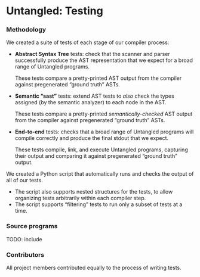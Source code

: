 # Untangled: Testing

### Methodology

We created a suite of tests of each stage of our compiler process:
- **Abstract Syntax Tree** tests: check that the scanner and parser successfully produce the AST
  representation that we expect for a broad range of Untangled programs.

  These tests compare a pretty-printed AST output from the compiler against pregenerated “ground
  truth” ASTs.

- **Semantic “sast”** tests: extend AST tests to *also* check the types assigned (by the semantic
  analyzer) to each node in the AST.

  These tests compare a pretty-printed *semantically-checked* AST output from the compiler against
  pregenerated “ground truth” ASTs.

- **End-to-end** tests: checks that a broad range of Untangled programs will compile correctly and
  produce the final stdout that we expect.

  These tests compile, link, and execute Untangled programs, capturing their output and comparing
  it against pregenerated “ground truth” output.

We created a Python script that automatically runs and checks the output of all of our tests.
- The script also supports nested structures for the tests, to allow organizing tests arbitrarily
  within each compiler step.
- The script supports “filtering” tests to run only a subset of tests at a time.


### Source programs
TODO: include


### Contributors
All project members contributed equally to the process of writing tests.
